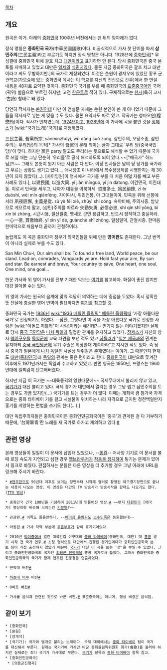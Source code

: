 [[목차]]

== 개요 ==
{{{#!html
<object width="480" height="360"><param name="movie" value="http://www.youtube.com/v/2jjwn08Dev0?version=3&amp;hl=ko_KR"></param><param name="allowFullScreen" value="true"></param><param name="allowscriptaccess" value="always"></param><embed src="http://www.youtube.com/v/2jjwn08Dev0?version=3&amp;hl=ko_KR" type="application/x-shockwave-flash" width="480" height="360" allowscriptaccess="always" allowfullscreen="true"></embed></object>
}}}
원곡은 이거. 아래의 [[중화민국]] 100주년 버전에서는 맨 뒤의 팡파레가 없다.

정식 명칭은 '''중화민국 국가'''(中華民國國歌)이다. 비공식적으로 가사 첫 단어를 따서 '''삼민주의'''(三民主義)라고 부르기도 하지만 정식 명칭은 아니다. 1928년에 [[중화민국]][* 무심결에 중화민국 뒤에 괄호 치고 [[대만]]이라고 표기하면 안 된다. 당시 중화민국은 중국 본토를 지배하고 있었고 대만은 [[일본 제국|일제]]의 [[식민지]]였다. 물론 지금 중화민국은 괄호 치고 대만이라고 써도 무방하지만.]의 국가로 제정되었다. 이것은 쑨원이 광저우에 있었던 황푸 군관학교(가오슝에 있는 중화민국 육사는 이 학교를 자신의 전신으로 간주)에서 한 연설 내용을 48자로 요약한 것이다. 중화민국 국가를 부를 때 중화민국의 [[표준중국어]]인 국어(궈위) 발음으로 부르긴 하지만, 고전 [[한문]]투로 적혀 있다. 구체적으로는 [[한시]](특히 고시·古詩) 형태로 돼 있다.

당연히 작사자는 [[쑨원]]인데 다만 이 연설문 자체는 쑨원 본인이 쓴 게 아니었기 때문에 그들을 작사자로 넣는 게 맞을 수도 있다. 물론 요약자도 따로 있고. 작곡가는 청마오윈(程懋筠)이다. 작사가 먼저였는데, [[1924년]]이고, [[1928년]]에 이 가사에 곡을 붙인 것을 [[장제스]]가 [wiki:"국가(노래)"국가]로 지정하였다. 

三民主義, 吾黨所宗,
sānmínzhǔyì, wú dǎng suǒ zong,
삼민주의, 오당소종,
삼민주의는 우리(당)의 목적[* 가사의 吾黨의 본래 의미는 글자 그대로 '우리 당(중국국민당)'이 맞다. 하지만 黨은 party 말고도 무리라는 뜻으로도 해석할 수 있기 때문에 국가로 쓰일 때는 그냥 단순히 '우리들'로 공식 해석하도록 되어 있다.~~["애국가" 하느님]?!~~ 그래도 본뜻이 뭔지 아는 사람은 다 안다. 야당 인사들은 남의 당 당가를 국가라고 부르는 상황도 생기고 있다.... 애시당초 이 나라에서 복수정당제를 시행한지는 채 30년이 되지 않았다(...). [차이잉원]이 행사에서 국가를 부를 때 처음 여덟 자를 빼고 부른 사례도 있다.], 
以建民國, 以進大同.
yǐ jiàn mínguó, yǐ jìn dàtong.
이건민국, 이진대동.
이로서 민국을 세우고, 나아가 대동을 이룩하세. 
咨爾多士, 爲民前鋒,
zī ěr duōshi, wéi mín qiánfēng,
자이다사, 위민전봉,
아 그대들이여, 민족을 위해 선봉에 서라
夙夜匪懈, 主義是從.
sù yè fěi xiè, zhǔyì shi cóng.
숙야비해, 주의시종.
밤낮으로 게으르지 말고, (삼민)주의를 따르라
矢勤矢勇, 必信必忠,
shǐ qín shǐ yǒng, bì xìn bì zhōng,
시근시용, 필신필충,
맹세코 근면 용감하고, 반드시 정직하고 충실하라.
一心一德, 貫徹始終.
yī xin yī dé, guànchè shǐ zhōng.
일심일덕, 관철시종.
한마음 한미덕으로 처음부터 끝까지 관철하여라.

놀랍게도 이 곡은 중화민국 정부가 외국인들을 위해 만든 '''영어판'''도 존재한다. 그냥 번역이 아니라 실제로 부를 수도 있다.

San Min Chu-i,
Our aim shall be:
To found a free land,
World peace, be our stand.
Lead on, comrades,
Vanguards ye are.
Hold fast your aim,
By sun and star.
Be earnest and brave,
Your country to save,
One heart, one soul,
One mind, one goal...

한문 가사와 위 영어 가사를 전부 기재한 악보는 [[https://upload.wikimedia.org/wikipedia/commons/f/fe/National_anthem_of_ROC_score.gif|여기]]를 참고하자. 화질이 좋진 않지만 대강 알아볼 수는 있다.

위 영어 가사는 원곡의 음계에 맞춰 적당히 의역하는 데에 중점을 두었다. 혹시 정확한 뜻 전달에 충실한 영어 번역이 필요하다면 [[https://en.wikipedia.org/wiki/National_Anthem_of_the_Republic_of_China#Literal|여기]]를 참고할 것.

중화민국 국가는 [[1936년]] [[wiki:"1936 베를린 올림픽" 베를린 올림픽]]때 '가장 아름다운 국가'로 선정되기도 하였다. --잠깐, 그렇다면 이 곡을 가장 아름다운 국가로 선정한 사람은 [wiki:"아돌프 히틀러"이 사람]이라는 얘긴데?-- 믿기지 않는 이야기겠지만 실제로 당시 [[중국 국민당]]은 [[나치 독일]]과 밀접한 관계를 유지하고 있었다. [[장제스]]가 자신의 양자 [[웨이구오]]를 [[독일군]]에 교육 파견을 보낸 적도 있고 [[히틀러]]가 "[[일본 제국]]과의 관계는 유지하되 [[중국 국민당]]군에 무기 수출은 위장한채 계속하라"고 지시한 적도 있다. 즉 당시 중국과 일본에게 [[나치 독일]]은 사실상 박쥐같은 존재였다는 이야기. 그 때문인지 현재도 [[대만]]([[중화민국]])과 [[독일]]의 관계는 좋은 편이라고 한다. [[중화민국]]이 대만으로 쫓겨간 이후에도 1971년까지는 독일과 수교하고 있었고. 반면 영국은 1950년, 프랑스는 1960년대에 일찌감치 단교해버렸다. 

하지만 지금 이 국가는 ~~대륙듕귁의 영향때문에~~ 국제무대에서 불리지 않고 있고, [[국기가]]가 대신 불리고 있다. 국제 경기가 대만에서 열리는 경우 그냥 씹고 삼민주의를 트는 경우도 가끔 있지만(...) 국기가를 트는 경우가 더 많다. 이때는 개최국 겸 참가국 자격으로는 중화 타이베이 기를 걸고 시설물이 위치하는 나라 자격으로 금지된 청천백일만지홍기를 게양하는 편법을 쓰기도 한다(...).] 

대만 독립주의자들은 중화민국이든 중화인민공화국이든 '중국'과 관계된 걸 다 거부하기 때문에, '台灣翠青'란 노래를 새 국가로 하자고 제의하고 있다.[[http://www.youtube.com/watch?v=yCP7XhXBGI0|#]]

== 관련 영상 ==
본래 영상들이 일일이 이 문서에 삽입돼 있었으나, --[[똥컴]]-- 저사양 기기로 이 문서를 볼 때 로딩 속도가 지연되고 심한 경우 [[웹브라우저]]가 [[장비를 정지합니다|작동을 정지하여]] 튕기는 문제가 있어서 링크로 바꿨다. 편집하시는 분들은 다른 영상을 더 추가할 경우 그냥 아래에 URL을 링크해 주시기 바란다.

 * [[http://youtu.be/XuZYH1q5SdY|#]]연주판으로 50년대 이후로 보이는 장면부터 시작해 컬러로 촬영된 야구경기장면으로 끝나는 내용이 나오는 영상. 이 영상은 대만의 TV 방송사가 방송시작을 할때도 나오기도 했다.([[http://youtu.be/L3AecxGFwdc|TTV 영상]])

 * 중화민국 건국 100년을 기념하여 2011년에 만들어진 영상.[[http://youtu.be/EfW8vByMad0|#]] ~~왠지 [[대한민국]] [애국가] 영상이랑 비슷해 보이는건 [[기분탓]]?~~

 * 관광편.[[http://youtu.be/KBZuww_RlF4|#]] 이쪽도 들을만하다. --[[베이징 올림픽]]도 [[소수민족]]은 동원했는데--

 * 아동편.[[http://youtu.be/XN9Xm1ZqYhQ|#]] 가사 자막 부분에 [[주음부호]]가 같이 표기되어있다.

 * 2010년 [[타이중]]에서 열린 대륙간컵 야구대회 [[중화 타이베이]](중화민국, 대만) 대 [[홍콩]] 경기 시작 전 국가 연주.[[http://youtu.be/ELH6YvdBlew|#]] 초청 형식으로 대만에서 진행된 경기인데다가 중화인민공화국 본토 팀이 직접 출전하지 않았기 때문에 [[국기가]] 대신 이 곡을 트는 '깡'을 부릴 수 있었다. 그리고 중화인민공화국의 국가인 [[의용군 진행곡]]을 홍콩 국가로서 틀었다. 그래서 중화민국과 중화인민공화국의 국가가 함께 연주된 진풍경을 연출하였다.

 * 군악대 버전[[http://youtu.be/B3lw0Sxkdc8|#]]

 * [[하츠네 미쿠]] 버전[[http://youtu.be/lSNsokbkgXc|#]]

 * 8비트 버전[[http://youtu.be/Xcle-RV_Q-8|#]]

 * 가사를 음식과 관련된 것으로 바꾼 버전.[[http://youtu.be/vZLOgi8Xk2A|#]] 표준중국어는 아니며, 영상 배경은 음식점. 

== 같이 보기 ==
 * [중화민국]
 * [쑨원]
 * [장개석]
 * [국기가]: 국가와 별개로 불리는 노래이다. 국제 대회에서는 [[중화 타이베이]] 팀이 국가를 대신해서 부른다. 원래는 국기가에 가사만 바꾼 중화올림픽위원회 회가(會歌)를 불러야 하지만 실제로는 죄다 국기가 가사대로 부른다. [[국기가]] 항목과 [[중화 타이베이]] 항목 참고.
 * [중화인민공화국]
  * [의용군진행곡]
